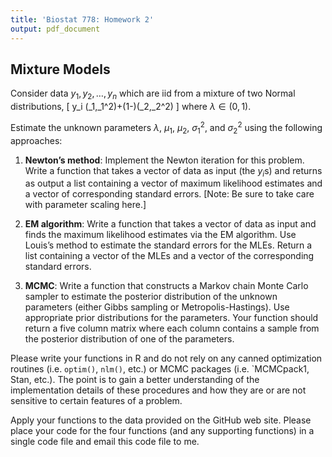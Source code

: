 ```yaml
---
title: 'Biostat 778: Homework 2'
output: pdf_document
---
```


## Mixture Models

Consider data $y_1,y_2,\dots,y_n$ which are iid from a mixture of two Normal distributions,
\[
y_i \sim \lambda\mathcal{N}(\mu_1,\sigma_1^2)+(1-\lambda)\mathcal{N}(\mu_2,\sigma_2^2)
\]
where $\lambda\in (0,1)$.

Estimate the unknown parameters $\lambda$, $\mu_1$, $\mu_2$,
$\sigma_1^2$, and $\sigma_2^2$ using the following approaches:

1. **Newton's method**: Implement the Newton iteration for this problem. Write a function that takes a vector of data as input (the $y_i$s) and returns as output a list containing a vector of maximum likelihood estimates and a vector of corresponding standard errors. [Note: Be sure to take care with parameter scaling here.]

2. **EM algorithm**: Write a function that takes a vector of data as
  input and finds the maximum likelihood estimates via the EM
  algorithm. Use Louis's method to estimate the standard errors for
  the MLEs. Return a list containing a vector of the MLEs and a vector
  of the corresponding standard errors.

3. **MCMC**: Write a function that constructs a Markov chain Monte Carlo sampler to estimate the posterior distribution of the unknown parameters (either Gibbs sampling or Metropolis-Hastings). Use appropriate prior distributions for the parameters. Your function should return a five column matrix where each column contains a sample from the posterior distribution of one of the parameters.
  
Please write your functions in R and do not rely on any canned optimization routines (i.e. `optim()`, `nlm()`, etc.) or MCMC packages (i.e. `MCMCpack1, Stan, etc.). The point is to gain a better understanding of the implementation details of these procedures and how they are or are not sensitive to certain features of a problem.

Apply your functions to the data provided on the GitHub web
site. Please place your code for the four functions (and any
supporting functions) in a single code file and email this code file to me.

